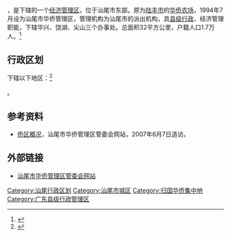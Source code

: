 {{中国乡级行政区|44/15/81/400/000}}

'''{{PAGENAMEBASE}}'''，是{{PRC admin/fullname|44/15/81/400/000|2}}下辖的一个[[经济管理区|经济管理区]]，位于汕尾市东部。原为[[陆丰市|陆丰市]]的[[华侨农场|华侨农场]]，1994年7月设为汕尾市华侨管理区，管理机构为汕尾市的派出机构，具[[县级人民政府|县级行政]]、经济管理职能，下辖华兴、饶湖、尖山三个办事处。总面积32平方公里，户籍人口1.7万人。<ref>{{PRC admin/ref sgc|{{PRC admin/parent|44/15/81/400/000}}}}</ref>

== 行政区划 ==

{{PAGENAMEBASE}}下辖以下地区：<ref>{{PRC admin/ref sgc|44/15/81/400/000}}</ref>

{{PRC admin/children|44/15/81/400/000}}。

== 参考资料 ==

*[http://www.swhqglq.gov.cn/article.asp?pclass=侨区概览&sclass=侨区概况&id=474 侨区概况]，汕尾市华侨管理区管委会网站，2007年6月7日造访。
{{reflist}}

==外部链接==
*[http://www.swhqglq.gov.cn/ 汕尾市华侨管理区管委会网站] {{Wayback|url=http://www.swhqglq.gov.cn/ |date=20180822015008 }}

{{广东行政区划小作品}}
{{广东省汕尾市陆丰市行政区划}}

[[Category:汕尾行政区划|Category:汕尾行政区划]]
[[Category:汕尾市城区|Category:汕尾市城区]]
[[Category:归国华侨集中地|Category:归国华侨集中地]]
[[Category:广东县级行政管理区|Category:广东县级行政管理区]]